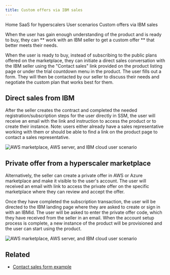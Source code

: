 ```yaml
---
title: Custom offers via IBM sales
---
```



<Breadcrumb>
  <BreadcrumbItem href="https://pages.github.ibm.com/cdai-design/pal/">
    Home
  </BreadcrumbItem>
  <BreadcrumbItem href="https://pages.github.ibm.com/cdai-design/pal/saas-for-hyperscalers/overview">
    SaaS for hyperscalers
  </BreadcrumbItem>
  <BreadcrumbItem href="https://pages.github.ibm.com/cdai-design/pal/saas-for-hyperscalers/user-scenarios">
    User scenarios
  </BreadcrumbItem>
  <BreadcrumbItem
    isCurrentPage
    href="https://pages.github.ibm.com/cdai-design/pal/saas-for-hyperscalers/user-scenarios/contact-seller-aws"
  >
    Custom offers via IBM sales
  </BreadcrumbItem>
</Breadcrumb>

<PageDescription>

When the user has gain enough understanding of the product and is ready to buy, they can ** work with an IBM seller to get a custom offer ** that better meets their needs.

</PageDescription>

When the user is ready to buy, instead of subscribing to the public plans offered on the marketplace, they can initiate a direct sales conversation with the IBM seller using the "Contact sales" link provided on the product listing page or under the trial countdown menu in the product. The user fills out a form. They will then be contacted by our seller to discuss their needs and negotiate the custom plan that works best for them.

## Direct sales from IBM

After the seller creates the contract and completed the needed registration/subscription steps for the user directly in SSM, the user will receive an email with the link and instruction to access the product or to create their instance. Note: users either already have a sales representative working with them or should be able to find a link on the product page to contact a sales representative.

<Row>
  <Column colMd={8} colLg={10}>

![AWS marketplace, AWS server, and IBM cloud user scenario](images/E2EFlow-directsales.png)

  </Column>
</Row>

## Private offer from a hyperscaler marketplace

Alternatively, the seller can create a private offer in AWS or Azure marketplace and make it visible to the user's account. The user will received an email with link to access the private offer on the specific marketplace where they can review and accept the offer.

Once they have completed the subscription transaction, the user will be directed to the IBM landing page where they are asked to create or sign in with an IBMid. The user will be asked to enter the private offer code, which they have received from the seller in an email. When the account setup process is complete, a new instance of the product will be provisioned and the user can start using the product.

<Row>
  <Column colMd={8} colLg={10}>

![AWS marketplace, AWS server, and IBM cloud user scenario](images/E2EFlow-privateoffer.png)

  </Column>
</Row>

## Related

- [Contact sales form example](https://www.ibm.com/account/reg/us-en/signup?formid=MAIL-cloud&source=ace-aws)
